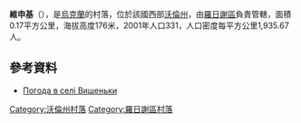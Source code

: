 {{coord|50|58|50|N|25|20|48|E|scale:30000|display=title}}

'''維申基'''（{{lang-uk|Вишеньки}}），是[[烏克蘭|烏克蘭]]的村落，位於該國西部[[沃倫州|沃倫州]]，由[[羅日謝區|羅日謝區]]負責管轄，面積0.17平方公里，海拔高度176米，2001年人口331，人口密度每平方公里1,935.67人。

==參考資料==
* [http://weather.in.ua/ua/volynskaja/3744 Погода в селі Вишеньки]

[[Category:沃倫州村落|Category:沃倫州村落]]
[[Category:羅日謝區村落|Category:羅日謝區村落]]


{{Volyn-geo-stub}}